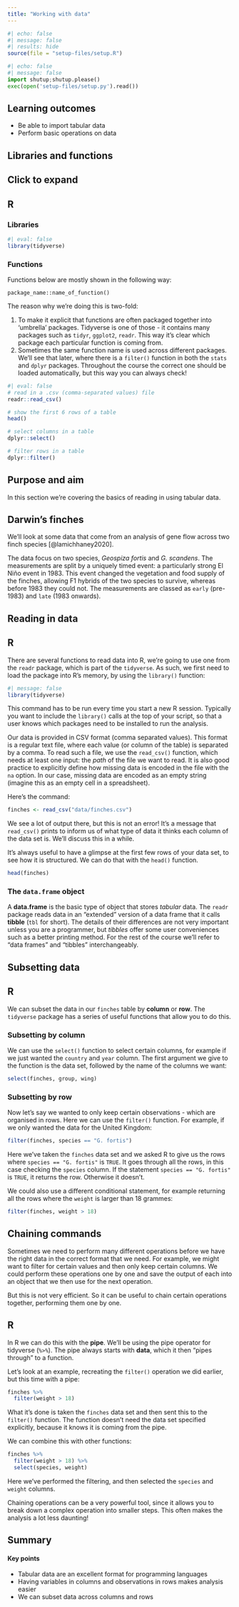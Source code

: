 ```yaml
---
title: "Working with data"
---
```


```r
#| echo: false
#| message: false
#| results: hide
source(file = "setup-files/setup.R")
```

```python
#| echo: false
#| message: false
import shutup;shutup.please()
exec(open('setup-files/setup.py').read())
```

::: {.callout-tip}
## Learning outcomes

- Be able to import tabular data
- Perform basic operations on data

:::

## Libraries and functions

::: {.callout-note collapse="true"}
## Click to expand

::: {.panel-tabset group="language"}
## R

### Libraries

```r
#| eval: false
library(tidyverse)
```

### Functions

Functions below are mostly shown in the following way:

`package_name::name_of_function()`

The reason why we're doing this is two-fold:

1. To make it explicit that functions are often packaged together into 'umbrella' packages. Tidyverse is one of those - it contains many packages such as `tidyr`, `ggplot2`, `readr`. This way it's clear which package each particular function is coming from.
2. Sometimes the same function name is used across different packages. We'll see that later, where there is a `filter()` function in both the `stats` and `dplyr` packages. Throughout the course the correct one should be loaded automatically, but this way you can always check!

```r
#| eval: false
# read in a .csv (comma-separated values) file
readr::read_csv()

# show the first 6 rows of a table
head()

# select columns in a table
dplyr::select()

# filter rows in a table
dplyr::filter()
```

:::
:::

## Purpose and aim

In this section we're covering the basics of reading in using tabular data.

## Darwin's finches

We'll look at some data that come from an analysis of gene flow across two finch species [@lamichhaney2020].

The data focus on two species, _Geospiza fortis_ and _G. scandens_. The measurements are split by a uniquely timed event: a particularly strong El Niño event in 1983. This event changed the vegetation and food supply of the finches, allowing F1 hybrids of the two species to survive, whereas before 1983 they could not. The measurements are classed as `early` (pre-1983) and `late` (1983 onwards).

## Reading in data

::: {.panel-tabset group="language"}
## R

There are several functions to read data into R, we're going to use one from the 
`readr` package, which is part of the `tidyverse`. As such, we first need to load 
the package into R's memory, by using the `library()` function:

```r
#| message: false
library(tidyverse)
```

This command has to be run every time you start a new R session. Typically you 
want to include the `library()` calls at the top of your script, so that a user 
knows which packages need to be installed to run the analysis.

Our data is provided in CSV format (comma separated values). This format is a 
regular text file, where each value (or column of the table) is separated by a 
comma. To read such a file, we use the `read_csv()` function, which needs at least 
one input: the _path_ of the file we want to read. It is also good practice 
to explicitly define how missing data is encoded in the file with the `na` option. 
In our case, missing data are encoded as an empty string (imagine this as an empty 
cell in a spreadsheet).

Here's the command:

```r
finches <- read_csv("data/finches.csv")
```

We see a lot of output there, but this is not an error! It's a message that `read_csv()` 
prints to inform us of what type of data it thinks each column of the data set is. 
We'll discuss this in a while.

It's always useful to have a glimpse at the first few rows of your data set, to see how it is structured. We can do that with the `head()` function.

```r
head(finches)
```


### The `data.frame` object

A **data.frame** is the basic type of object that stores _tabular_ data. 
The `readr` package reads data in an "extended" version of a data frame that it 
calls **tibble** (`tbl` for short). The details of their differences are not very 
important unless you are a programmer, but _tibbles_ offer some user conveniences 
such as a better printing method. For the rest of the course we'll refer to 
"data frames" and "tibbles" interchangeably.

:::

## Subsetting data

::: {.panel-tabset group="language"}
## R

We can subset the data in our `finches` table by **column** or **row**. The `tidyverse` package has a series of useful functions that allow you to do this.

### Subsetting by column

We can use the `select()` function to select certain columns, for example if we just wanted the `country` and `year` column. The first argument we give to the function is the data set, followed by the name of the columns we want:

```r
select(finches, group, wing)
```


### Subsetting by row

Now let's say we wanted to only keep certain observations - which are organised in rows. Here we can use the `filter()` function. For example, if we only wanted the data for the United Kingdom:

```r
filter(finches, species == "G. fortis")
```

Here we've taken the `finches` data set and we asked R to give us the rows where `species == "G. fortis"` is `TRUE`. It goes through all the rows, in this case checking the `species` column. If the statement `species == "G. fortis"` is `TRUE`, it returns the row. Otherwise it doesn't.

We could also use a different conditional statement, for example returning all the rows where the `weight` is larger than 18 grammes:

```r
filter(finches, weight > 18)
```
:::

## Chaining commands

Sometimes we need to perform many different operations before we have the right data in the correct format that we need. For example, we might want to filter for certain values and then only keep certain columns. We could perform these operations one by one and save the output of each into an object that we then use for the next operation.

But this is not very efficient. So it can be useful to chain certain operations together, performing them one by one.

::: {.panel-tabset group="language"}
## R

In R we can do this with the **pipe**. We'll be using the pipe operator for tidyverse (`%>%`). The pipe always starts with **data**, which it then "pipes through" to a function.

Let's look at an example, recreating the `filter()` operation we did earlier, but this time with a pipe:

```r
finches %>% 
  filter(weight > 18)
```

What it's done is taken the `finches` data set and then sent this to the `filter()` function. The function doesn't need the data set specified explicitly, because it knows it is coming from the pipe.

We can combine this with other functions:

```r
finches %>% 
  filter(weight > 18) %>% 
  select(species, weight)
```

Here we've performed the filtering, and then selected the `species` and `weight` columns.

:::

Chaining operations can be a very powerful tool, since it allows you to break down a complex operation into smaller steps. This often makes the analysis a lot less daunting!

## Summary

::: {.callout-tip}
#### Key points

- Tabular data are an excellent format for programming languages
- Having variables in columns and observations in rows makes analysis easier
- We can subset data across columns and rows

:::
